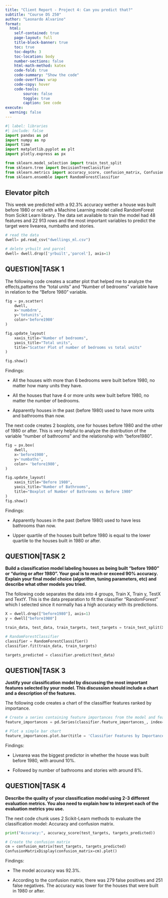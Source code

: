 ```yaml
---
title: "Client Report - Project 4: Can you predict that?"
subtitle: "Course DS 250"
author: "Leonardo Alvarino"
format:
  html:
    self-contained: true
    page-layout: full
    title-block-banner: true
    toc: true
    toc-depth: 3
    toc-location: body
    number-sections: false
    html-math-method: katex
    code-fold: true
    code-summary: "Show the code"
    code-overflow: wrap
    code-copy: hover
    code-tools:
        source: false
        toggle: true
        caption: See code
execute: 
  warning: false    
---
```


```python
#| label: libraries
#| include: false
import pandas as pd
import numpy as np
import time
import matplotlib.pyplot as plt
import plotly.express as px

from sklearn.model_selection import train_test_split
from sklearn.tree import DecisionTreeClassifier 
from sklearn.metrics import accuracy_score, confusion_matrix, ConfusionMatrixDisplay
from sklearn.ensemble import RandomForestClassifier

```

## Elevator pitch

This week we predicted with a 92.3% accuracy wether a house was built before 1980 or not with a Machine Learning model called RandomForest from Scikit Learn library. The data set available to train the model had 48 features and 22 913 rows and the most important variables to predict the target were livearea, numbaths and stories.


```python
# read the data
dwell= pd.read_csv("dwellings_ml.csv")

# delete yrbuilt and parcel
dwell= dwell.drop(['yrbuilt','parcel'], axis=1)

```

## QUESTION|TASK 1


The following code creates a scatter plot that helped me to analyze the effects,patterns the "total units" and "Number of bedrooms" variable have in relation to the "Before 1980" variable.

```python

fig = px.scatter(
    dwell,
    x='numbdrm',
    y='totunits',
    color='before1980'
)

fig.update_layout(
    xaxis_title="Number of bedrooms",
    yaxis_title="Total units",
    title="Scatter Plot of number of bedrooms vs total units"
)

fig.show()

```

Findings: 

- All the houses with more than 6 bedrooms were built before 1980, no matter how many units they have.

- All the houses that have 4 or more units wew built before 1980, no matter the number of bedrooms.

- Apparently houses in the past (before 1980) used to have more units and bathrooms than now.

The next code creates 2 boxplots, one for houses before 1980 and the other of 1980 or after. This is very helpful to analyze the distribution of the variable "number of bathrooms" and the relationship with "before1980".

```python
fig = px.box(
    dwell,
    x='before1980',
    y='numbaths',
    color= 'before1980',
)

fig.update_layout(
    xaxis_title="Before 1980",
    yaxis_title="Number of Bathrooms",
    title="Boxplot of Number of Bathrooms vs Before 1980"
)
fig.show()
```

Findings: 

- Apparently houses in the past (before 1980) used to have less bathrooms than now.

- Upper quartile of the houses built before 1980 is equal to the lower quartile to the houses built in 1980 or after.


## QUESTION|TASK 2

__Build a classification model labeling houses as being built “before 1980” or “during or after 1980”. Your goal is to reach or exceed 90% accuracy. Explain your final model choice (algorithm, tuning parameters, etc) and describe what other models you tried.__

The following code separates the data into 4 groups, Train X, Train y, TestX and TextY. This is the data preparation to fit the classifier "RandomForest" which I selected since it normally has a high accuracy with its predictions.

```python
X = dwell.drop(["before1980"], axis=1)
y = dwell["before1980"]

train_data, test_data, train_targets, test_targets = train_test_split(X, y, test_size=.30)

# RandomForestClassifier
classifier = RandomForestClassifier()
classifier.fit(train_data, train_targets)

targets_predicted = classifier.predict(test_data)
```



## QUESTION|TASK 3

__Justify your classification model by discussing the most important features selected by your model. This discussion should include a chart and a description of the features.__

The following code creates a chart of the classiffier features ranked by importance.

```python
# Create a series containing feature importances from the model and feature names from the training data
feature_importances = pd.Series(classifier.feature_importances_, index= train_data.columns).sort_values(ascending=False)

# Plot a simple bar chart
feature_importances.plot.bar(title = 'Classifier Features by Importance')
```

Findings: 

- Livearea was the biggest predictor in whether the house was built before 1980, with around 10%.

- Followed by number of bathrooms and stories with around 8%.

## QUESTION|TASK 4

__Describe the quality of your classification model using 2-3 different evaluation metrics. You also need to explain how to interpret each of the evaluation metrics you use.__

The next code chunk uses 2 Scikit-Learn methods to evaluate the classification model: Accuracy and confusion matrix.

```python
print("Accuracy:", accuracy_score(test_targets, targets_predicted))

# Create the confusion matrix
cm = confusion_matrix(test_targets, targets_predicted)
ConfusionMatrixDisplay(confusion_matrix=cm).plot()
```

Findings:

- The model accuracy was 92.3%.

- According to the confusion matrix, there was 279 false positives and 251 false negatives. The accuracy was lower for the houses that were built in 1980 or after.